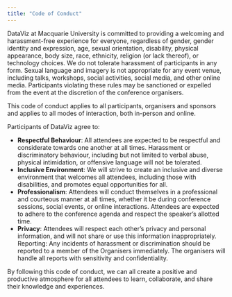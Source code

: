```yaml
---
title: "Code of Conduct"
---
```


DataViz at Macquarie University is committed to providing a welcoming and harassment-free experience for everyone, regardless of gender, gender identity and expression, age, sexual orientation, disability, physical appearance, body size, race, ethnicity, religion (or lack thereof), or technology choices. We do not tolerate harassment of participants in any form. Sexual language and imagery is not appropriate for any event venue, including talks, workshops, social activities, social media, and other online media. Participants violating these rules may be sanctioned or expelled from the event at the discretion of the conference organisers.

This code of conduct applies to all participants, organisers and sponsors and applies to all modes of interaction, both in-person and online.

Participants of DataViz agree to:

- __Respectful Behaviour__: All attendees are expected to be respectful and considerate towards one another at all times. Harassment or discriminatory behaviour, including but not limited to verbal abuse, physical intimidation, or offensive language will not be tolerated.
- __Inclusive Environment__: We will strive to create an inclusive and diverse environment that welcomes all attendees, including those with disabilities, and promotes equal opportunities for all.
- __Professionalism__: Attendees will conduct themselves in a professional and courteous manner at all times, whether it be during conference sessions, social events, or online interactions. Attendees are expected to adhere to the conference agenda and respect the speaker’s allotted time.
- __Privacy__: Attendees will respect each other’s privacy and personal information, and will not share or use this information inappropriately.
Reporting: Any incidents of harassment or discrimination should be reported to a member of the Organisers immediately. The organisers will handle all reports with sensitivity and confidentiality.

By following this code of conduct, we can all create a positive and productive atmosphere for all attendees to learn, collaborate, and share their knowledge and experiences. 